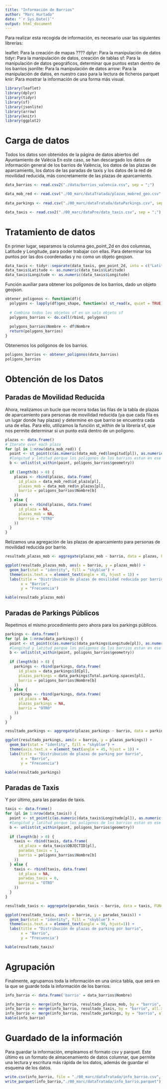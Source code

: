 ```yaml
---
title: "Información de Barrios"
author: "Marc Hurtado"
date: "`r Sys.Date()`"
output: html_document
---
```


Para realizar esta recogida de información, es necesario usar las siguientes librerías:

leaflet: Para la creación de mapas ????
dplyr: Para la manipulación de datos
tidyr: Para la manipulación de datos, creación de tablas
sf: Para la manipulación de datos geográficos, determinar que puntos estan dentro de los barrios
jsonlite: Para la manipulación de datos
arrow: Para la manipulación de datos, en nuestro caso para la lectura de ficheros parquet
knir: Para mostrar la información de una forma más visual. 


```r
library(leaflet)
library(dplyr)
library(tidyr)
library(sf)
library(jsonlite)
library(arrow)
library(knitr)
library(ggplot2)
```

# Carga de datos

Todos los datos son obtenidos de la página de datos abiertos del Ayuntamiento de Valècia En este caso, se han descargado los datos de información general de los barrios de València, los datos de las plazas de aparcamiento, los datos de las paradas de taxis y los datos de la red de movilidad reducida, más concretamente de las plazas de aparcamiento.

```r
data_barrios <- read.csv2("./data/barrios_valencia.csv", sep = ";")

data_mob_red <- read.csv("./00_marc/dataTratada/plazas_mobred_geo.csv", sep = ",")
  
data_parkings <- read.csv("./00_marc/dataTratada/dataParkings.csv", sep = ",")

data_taxis <- read.csv2("./00_marc/dataPre/data_taxis.csv", sep = ";")
```

# Tratamiento de datos

En primer lugar, separamos la columna geo_point_2d en dos columnas, Latitude y Longitude, para poder trabajar con ellas. Para determinar los puntos por las dos coordenadas y no como un objeto geojson.

```r
data_taxis <- tidyr::separate(data_taxis, geo_point_2d, into = c("Latitude", "Longitude"), sep = ",")
data_taxis$Latitude <- as.numeric(data_taxis$Latitude)
data_taxis$Longitude <- as.numeric(data_taxis$Longitude)
```

Función auxiliar para obtener los polígonos de los barrios, dado un objeto geojson.

```r
obtener_poligonos <- function(df){
  polygons <- lapply(df$geo_shape, function(x) st_read(x, quiet = TRUE))
  
  # Combina todos los objetos sf en un solo objeto sf
  polygons_barrios <- do.call(rbind, polygons)
  
  polygons_barrios$Nombre <- df$Nombre
  return(polygons_barrios)
}
```

Obtenemos los polígonos de los barrios.

```r
poligons_barrios <- obtener_poligonos(data_barrios)
poligons_barrios
```

# Obtención de los Datos

## Paradas de Movilidad Reducida

Ahora, realizamos un bucle que recorra todas las filas de la tabla de plazas de aparcamiento para personas de movilidad reducida (ya que cada fila es un lugar donde hay plazas) y determine en que barrio se encuentra cada una de ellas. Para ello, utilizamos la función st_within de la librería sf, que nos permite determinar si un punto está dentro de un polígono.

```r
plazas <- data.frame()
# Iterate over each plaza
for (pl in 1:nrow(data_mob_red)) {
  point <- st_point(c(as.numeric(data_mob_red$longitud[pl]), as.numeric(data_mob_red$latitud[pl])), dim = "XY")
  #longitud y latitud porque los poligonos de los barrios estan en ese orden
  b <- unlist(st_within(point, poligons_barrios$geometry)) 
  
  if (length(b) > 0) {
    plazas <- rbind(plazas, data.frame(
      id_plaza = data_mob_red$id_plaza[pl],
      plazas_mob = data_mob_red$n_plazas[pl],
      barrio = poligons_barrios$Nombre[b]
    ))
  } else {
    plazas <- rbind(plazas, data.frame(
      id_plaza = NA,
      plazas_mob = NA,
      barrrio = "OTRO"
    ))
  }
}
```

Relizamos una agregación de las plazas de aparcamiento para personas de movilidad reducida por barrio.

```r
resultado_plazas_mob <- aggregate(plazas_mob ~ barrio, data = plazas, FUN=sum)

ggplot(resultado_plazas_mob, aes(x = barrio, y = plazas_mob)) +
  geom_bar(stat = "identity", fill = "skyblue") +
  theme(axis.text.x = element_text(angle = 45, hjust = 1)) +
  labs(title = "Distribución de plazas de movilidad reducida por barrio",
       x = "Barrio",
       y = "Frecuencia")
```


```r
kable(resultado_plazas_mob)
```


## Paradas de Parkings Públicos

Repetimos el mismo procedimiento pero ahora para los parkings públicos.

```r
parkings <- data.frame()
for (pl in 1:nrow(data_parkings)) {
  point <- st_point(c(as.numeric(data_parkings$Longitude[pl]), as.numeric(data_parkings$Latitude[pl])), dim = "XY")
  #longitud y latitud porque los poligonos de los barrios estan en ese orden
  b <- unlist(st_within(point, poligons_barrios$geometry)) 
  
  if (length(b) > 0) {
    parkings <- rbind(parkings, data.frame(
      id_plaza = data_parkings$Id[pl],
      plazas_parkings = data_parkings$Total.parking.spaces[pl],
      barrio = poligons_barrios$Nombre[b]
    ))
  } else {
    parkings <- rbind(parkings, data.frame(
      id_plaza = NA,
      plazas_parkings = NA,
      barrio = "OTRO"
    ))
  }
}
```


```r
resultado_parkings <- aggregate(plazas_parkings ~ barrio, data = parkings, FUN=sum)

ggplot(resultado_parkings, aes(x = barrio, y = plazas_parkings)) +
  geom_bar(stat = "identity", fill = "skyblue") +
  theme(axis.text.x = element_text(angle = 45, hjust = 1)) +
  labs(title = "Distribución de plazas de parking por barrio",
       x = "Barrio",
       y = "Frecuencia")
```


```r
kable(resultado_parkings)
```


## Paradas de Taxis

Y por último, para las paradas de taxis.

```r
taxis <- data.frame()
for (pl in 1:nrow(data_taxis)) {
  point <- st_point(c(as.numeric(data_taxis$Longitude[pl]), as.numeric(data_taxis$Latitude[pl])), dim = "XY")
  #longitud y latitud porque los poligonos de los barrios estan en ese orden
  b <- unlist(st_within(point, poligons_barrios$geometry)) 
  
  if (length(b) > 0) {
    taxis <- rbind(taxis, data.frame(
      id_plaza = data_taxis$OBJECTID[pl],
      paradas_taxis = 1,
      barrio = poligons_barrios$Nombre[b]
    ))
  } else {
    taxis <- rbind(taxis, data.frame(
      id_plaza = NA,
      paradas_taxis = 0,
      barrrio = "OTRO"
    ))
  }
}
```


```r
resultado_taxis <- aggregate(paradas_taxis ~ barrio, data = taxis, FUN=sum)

ggplot(resultado_taxis, aes(x = barrio, y = paradas_taxis)) +
  geom_bar(stat = "identity", fill = "skyblue") +
  theme(axis.text.x = element_text(angle = 90, hjust=1)) +
  labs(title = "Distribución de plazas de parking por barrio",
       x = "Barrio",
       y = "Frecuencia")
```


```r
kable(resultado_taxis)
```

# Agrupación

Finalmente, agrupamos toda la información en una única tabla, que será en la que se guarde toda la información de los barrios.

```r
info_barrio <- data.frame('barrio' = data_barrios$Nombre)

info_barrio <- merge(info_barrio, resultado_plazas_mob, by = "barrio", all.x = TRUE)
info_barrio <- merge(info_barrio, resultado_taxis, by = "barrio", all.x = TRUE)
info_barrio <- merge(info_barrio, resultado_parkings, by = "barrio", all.x = TRUE)
kable(info_barrio)
```

# Guardado de la información

Para guardar la información, empleamos el formato csv y parquet. Este último es un formato de almacenamiento de datos columnar, que permite una lectura y escritura más rápida de los datos, además de guardar el esquema de los datos.



```r
write.csv(info_barrio, file = "./00_marc/dataTratada/info_barrio.csv", row.names = FALSE)
write_parquet(info_barrio,"./00_marc/dataTratada/info_barrio.parquet")
```